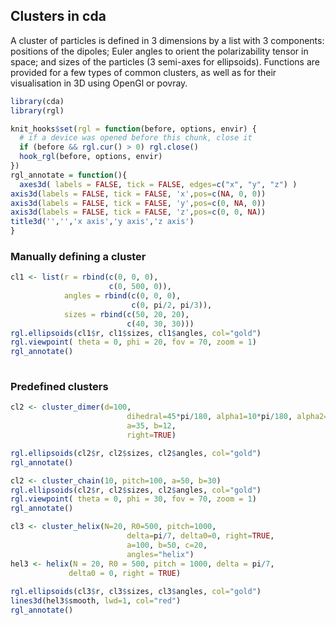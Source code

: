 ## Clusters in cda
A cluster of particles is defined in 3 dimensions by a list with 3 components: positions of the dipoles; Euler angles to orient the polarizability tensor in space; and sizes of the particles (3 semi-axes for ellipsoids). Functions are provided for a few types of common clusters, as well as for their visualisation in 3D using OpenGl or povray.

```r
library(cda)
library(rgl)
```
```r
knit_hooks$set(rgl = function(before, options, envir) {
  # if a device was opened before this chunk, close it
  if (before && rgl.cur() > 0) rgl.close()
  hook_rgl(before, options, envir)
})
rgl_annotate = function(){
  axes3d( labels = FALSE, tick = FALSE, edges=c("x", "y", "z") )
axis3d(labels = FALSE, tick = FALSE, 'x',pos=c(NA, 0, 0))
axis3d(labels = FALSE, tick = FALSE, 'y',pos=c(0, NA, 0))
axis3d(labels = FALSE, tick = FALSE, 'z',pos=c(0, 0, NA))
title3d('','','x axis','y axis','z axis')
}
```


### Manually defining a cluster
```r

cl1 <- list(r = rbind(c(0, 0, 0),
                      c(0, 500, 0)),
            angles = rbind(c(0, 0, 0),
                           c(0, pi/2, pi/3)),
            sizes = rbind(c(50, 20, 20),
                          c(40, 30, 30)))
rgl.ellipsoids(cl1$r, cl1$sizes, cl1$angles, col="gold")
rgl.viewpoint( theta = 0, phi = 20, fov = 70, zoom = 1)
rgl_annotate()
                      
```

### Predefined clusters

```r
cl2 <- cluster_dimer(d=100, 
                          dihedral=45*pi/180, alpha1=10*pi/180, alpha2=0,
                          a=35, b=12, 
                          right=TRUE)

rgl.ellipsoids(cl2$r, cl2$sizes, cl2$angles, col="gold")
rgl_annotate()
```

```r
cl2 <- cluster_chain(10, pitch=100, a=50, b=30)
rgl.ellipsoids(cl2$r, cl2$sizes, cl2$angles, col="gold")
rgl.viewpoint( theta = 0, phi = 30, fov = 70, zoom = 1)
rgl_annotate()
```

```r
cl3 <- cluster_helix(N=20, R0=500, pitch=1000, 
                          delta=pi/7, delta0=0, right=TRUE,
                          a=100, b=50, c=20,
                          angles="helix")
hel3 <- helix(N = 20, R0 = 500, pitch = 1000, delta = pi/7, 
             delta0 = 0, right = TRUE)
  
rgl.ellipsoids(cl3$r, cl3$sizes, cl3$angles, col="gold")
lines3d(hel3$smooth, lwd=1, col="red")
rgl_annotate()
```

  